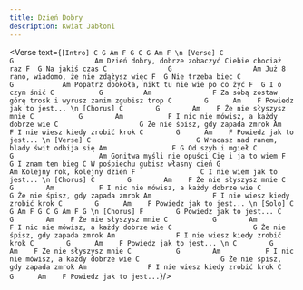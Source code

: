 ```yaml
---
title: Dzień Dobry
description: Kwiat Jabłoni
---
```



<Verse text={`
[Intro]
C G Am F G
C G Am F
 \n
[Verse]
C                       G                    Am
Dzień dobry, dobrze zobaczyć Ciebie chociaż raz
               F  G
Na jakiś czas
C               G                    Am
Już 8 rano, wiadomo, że nie zdążysz więc
                F  G
Nie trzeba biec
C                          G            Am
Popatrz dookoła, nikt tu nie wie po co żyć
               F  G
I o czym śnić
    C           G          Am               F
Za sobą zostaw górę trosk i wyrusz zanim zgubisz trop
C        G      Am    F
Powiedz jak to jest...
 \n
[Chorus]
C        G        Am    F
Że nie słyszysz mnie
C           G        Am           F
I nic nie mówisz, a każdy dobrze wie
C                    G
Że nie śpisz, gdy zapada zmrok
   Am               F
I nie wiesz kiedy zrobić krok
C        G      Am    F
Powiedz jak to jest...
 \n
[Verse]
C                          G
Wracasz nad ranem, blady świt odbija się
Am                F G
 Od szyb i mgieł
C               G                     Am
Gonitwa myśli nie opuści Cię i ja to wiem
              F  G
I znam ten bieg
C
W pośpiechu gubisz własny cień
   G                    Am
Kolejny rok, kolejny dzień
   F                C
I nie wiem jak to jest...
 \n
[Chorus]
C        G        Am    F
Że nie słyszysz mnie
C           G        Am           F
I nic nie mówisz, a każdy dobrze wie
C                    G
Że nie śpisz, gdy zapada zmrok
   Am               F
I nie wiesz kiedy zrobić krok
C        G      Am    F
Powiedz jak to jest...
 \n
[Solo]
C G Am F G
C G Am F G
 \n
[Chorus]
F        G
Powiedz jak to jest...
C        G        Am    F
Że nie słyszysz mnie
C           G        Am           F
I nic nie mówisz, a każdy dobrze wie
C                    G
Że nie śpisz, gdy zapada zmrok
   Am               F
I nie wiesz kiedy zrobić krok
C        G      Am    F
Powiedz jak to jest...
 \n
C        G        Am    F
Że nie słyszysz mnie
C           G        Am           F
I nic nie mówisz, a każdy dobrze wie
C                    G
Że nie śpisz, gdy zapada zmrok
   Am               F
I nie wiesz kiedy zrobić krok
C         G      Am    F
Powiedz jak to jest...
`}/>
